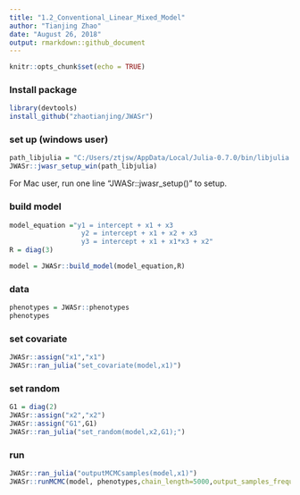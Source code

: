 ```yaml
---
title: "1.2_Conventional_Linear_Mixed_Model"
author: "Tianjing Zhao"
date: "August 26, 2018"
output: rmarkdown::github_document
---
```


```r
knitr::opts_chunk$set(echo = TRUE)
```



### Install package
```r
library(devtools)
install_github("zhaotianjing/JWASr")
```
### set up (windows user)
```r
path_libjulia = "C:/Users/ztjsw/AppData/Local/Julia-0.7.0/bin/libjulia.dll"
JWASr::jwasr_setup_win(path_libjulia)
```
For Mac user, run one line "JWASr::jwasr_setup()" to setup.


### build model
```r
model_equation ="y1 = intercept + x1 + x3
                  y2 = intercept + x1 + x2 + x3
                  y3 = intercept + x1 + x1*x3 + x2"
R = diag(3)

model = JWASr::build_model(model_equation,R)
```


### data
```r
phenotypes = JWASr::phenotypes
phenotypes
```

### set covariate
```r
JWASr::assign("x1","x1")
JWASr::ran_julia("set_covariate(model,x1)")
```

### set random
```r
G1 = diag(2)
JWASr::assign("x2","x2")
JWASr::assign("G1",G1)
JWASr::ran_julia("set_random(model,x2,G1);")
```


### run
```R
JWASr::ran_julia("outputMCMCsamples(model,x1)")
JWASr::runMCMC(model, phenotypes,chain_length=5000,output_samples_frequency=100)
```
